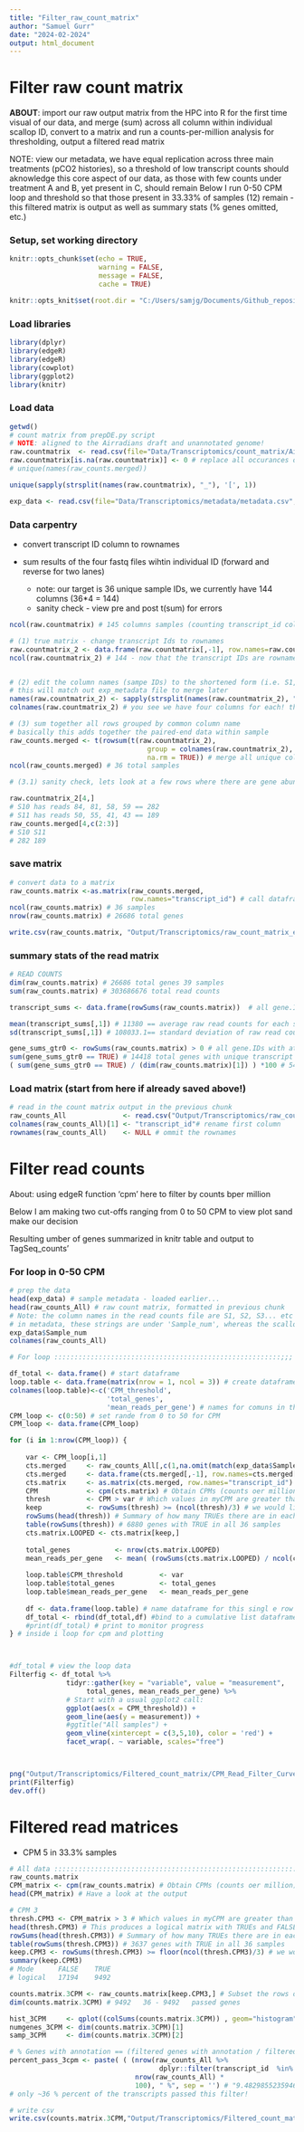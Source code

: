 ```yaml
---
title: "Filter_raw_count_matrix"
author: "Samuel Gurr"
date: "2024-02-2024"
output: html_document
---
```


# Filter raw count matrix

**ABOUT**: import our raw output matrix from the HPC into R for the first time
visual of our data, and merge (sum) across all column within individual scallop ID, 
convert to a matrix and run a counts-per-million analysis for thresholding, output a filtered read matrix

NOTE: view our metadata, we have equal replication across three main treatments (pCO2 histories), so a threshold 
of low transcript counts should aknowledge this core aspect of our data, as those with few counts under treatment A and B, yet present in C, should remain 
Below I run 0-50 CPM loop and threshold so that those present in 33.33% of samples (12) remain -
this filtered matrix is output as well as summary stats (% genes omitted, etc.)

### Setup, set working directory
```r
knitr::opts_chunk$set(echo = TRUE, 
                      warning = FALSE, 
                      message = FALSE, 
                      cache = TRUE)

knitr::opts_knit$set(root.dir = "C:/Users/samjg/Documents/Github_repositories/Airradians_CellularMolecular_OA/RAnalysis") # sets the working directory for the entire R markdown file - no need to reload the wd

```

### Load libraries
```r
library(dplyr)
library(edgeR)
library(edgeR)
library(cowplot)
library(ggplot2)
library(knitr)
```

### Load data
```r
getwd()
# count matrix from prepDE.py script 
# NOTE: aligned to the Airradians draft and unannotated genome!
raw.countmatrix  <- read.csv(file="Data/Transcriptomics/count_matrix/Airradians_transcript_count_matrix.csv", header=T) # read the output count matrix - NOTE: TRIMMED at 30 phred threshold!
raw.countmatrix[is.na(raw.countmatrix)] <- 0 # replace all occurances of NA with 0
# unique(names(raw_counts.merged))

unique(sapply(strsplit(names(raw.countmatrix), "_"), '[', 1))

exp_data <- read.csv(file="Data/Transcriptomics/metadata/metadata.csv", sep=',', header=TRUE)

```
### Data carpentry 

* convert transcript ID column to rownames 

* sum results of the four fastq files wihtin individual ID (forward and reverse for two lanes)

  * note: our target is 36 unique sample IDs, we currently have 144 columns (36*4 = 144) 
  * sanity check - view pre and post t(sum) for errors
  
```r
ncol(raw.countmatrix) # 145 columns samples (counting transcript_id column) - should be 36 per treatment as 78 total samples

# (1) true matrix - change transcript Ids to rownames
raw.countmatrix_2 <- data.frame(raw.countmatrix[,-1], row.names=raw.countmatrix[,1]) # call new dataframe with first column now as row names, now all row values are transcript Ids
ncol(raw.countmatrix_2) # 144 - now that the transcript IDs are rownames 


# (2) edit the column names (sampe IDs) to the shortened form (i.e. S1, S2, etc, etc.)
# this will match out exp_metadata file to merge later
names(raw.countmatrix_2) <- sapply(strsplit(names(raw.countmatrix_2), "_"), '[', 1) # split the column names by "_" delimiter  and call the first field SG##
colnames(raw.countmatrix_2) # you see we have four columns for each! these are the paired-end reads (forward & reverse) for both lanes!

# (3) sum together all rows grouped by common column name
# basically this adds together the paired-end data within sample
raw_counts.merged <- t(rowsum(t(raw.countmatrix_2), 
                                  group = colnames(raw.countmatrix_2), 
                                  na.rm = TRUE)) # merge all unique columns and sum counts 
ncol(raw_counts.merged) # 36 total samples

# (3.1) sanity check, lets look at a few rows where there are gene abundances - determine whether this sum command was successful

raw.countmatrix_2[4,]
# S10 has reads 84, 81, 58, 59 == 282
# S11 has reads 50, 55, 41, 43 == 189
raw_counts.merged[4,c(2:3)]
# S10 S11 
# 282 189
```

### save matrix
```r
# convert data to a matrix
raw_counts.matrix <-as.matrix(raw_counts.merged, 
                              row.names="transcript_id") # call dataframe as matrix
ncol(raw_counts.matrix) # 36 samples
nrow(raw_counts.matrix) # 26686 total genes

write.csv(raw_counts.matrix, "Output/Transcriptomics/raw_count_matrix_editted.csv")

```

### summary stats of the read matrix
```r
# READ COUNTS 
dim(raw_counts.matrix) # 26686 total genes 39 samples
sum(raw_counts.matrix) # 303686676 total read counts 

transcript_sums <- data.frame(rowSums(raw_counts.matrix))  # all gene.IDs and the sum of unique reads

mean(transcript_sums[,1]) # 11380 == average raw read counts for each sample
sd(transcript_sums[,1]) # 108033.1== standard deviation of raw read counts per sample

gene_sums_gtr0 <- rowSums(raw_counts.matrix) > 0 # all gene.IDs with at least one unique read
sum(gene_sums_gtr0 == TRUE) # 14418 total genes with unique transcript reads 
( sum(gene_sums_gtr0 == TRUE) / (dim(raw_counts.matrix)[1]) ) *100 # 54.02833 % of genes have a unique mapped read
```
### Load matrix (start from here if already saved above!)
```r
# read in the count matrix output in the previous chunk
raw_counts_All              <- read.csv("Output/Transcriptomics/raw_count_matrix_editted.csv", header = T, sep = ',')
colnames(raw_counts_All)[1] <- "transcript_id"# rename first column
rownames(raw_counts_All)    <- NULL # ommit the rownames
```


# Filter read counts 
About: using edgeR function 'cpm' here to filter by counts bper million 

Below I am making two cut-offs ranging from 0 to 50 CPM to view plot sand make our decision

Resulting umber of genes summarized in knitr table and output to TagSeq\Analysis\Data\filtered_counts'

### For loop in 0-50 CPM
```r

# prep the data 
head(exp_data) # sample metadata - loaded earlier...
head(raw_counts_All) # raw count matrix, formatted in previous chunk
# Note: the column names in the read counts file are S1, S2, S3... etc - these are seqential IDs assigned when seqenced
# in metadata, these strings are under 'Sample_num', whereas the scallop IDs that correspond with treat are in 'Scallop_ID' - do not mix these up!
exp_data$Sample_num
colnames(raw_counts_All)

# For loop ::::::::::::::::::::::::::::::::::::::::::::::::::::::::;;; #

df_total <- data.frame() # start dataframe 
loop.table <- data.frame(matrix(nrow = 1, ncol = 3)) # create dataframe to save cumunalitively during for loop
colnames(loop.table)<-c('CPM_threshold', 
                        'total_genes', 
                        'mean_reads_per_gene') # names for comuns in the for loop
CPM_loop <- c(0:50) # set rande from 0 to 50 for CPM
CPM_loop <- data.frame(CPM_loop)

for (i in 1:nrow(CPM_loop)) {
    
    var <- CPM_loop[i,1]
    cts.merged     <- raw_counts_All[,c(1,na.omit(match(exp_data$Sample_num, colnames(raw_counts_All))))]
    cts.merged     <- data.frame(cts.merged[,-1], row.names=cts.merged[,1])
    cts.matrix     <- as.matrix(cts.merged, row.names="transcript_id")
    CPM            <- cpm(cts.matrix) # Obtain CPMs (counts oer million) using egdeR
    thresh         <- CPM > var # Which values in myCPM are greater than 3?
    keep           <- rowSums(thresh) >= (ncol(thresh)/3) # we would like to keep genes that have at least 50% TRUES in each row of thresh
    rowSums(head(thresh)) # Summary of how many TRUEs there are in each row
    table(rowSums(thresh)) # 6880 genes with TRUE in all 36 samples 
    cts.matrix.LOOPED <- cts.matrix[keep,]
    
    total_genes           <- nrow(cts.matrix.LOOPED)
    mean_reads_per_gene   <- mean( (rowSums(cts.matrix.LOOPED) / ncol(cts.matrix.LOOPED) ) ) 
    
    loop.table$CPM_threshold         <- var
    loop.table$total_genes           <- total_genes
    loop.table$mean_reads_per_gene   <- mean_reads_per_gene
      
    df <- data.frame(loop.table) # name dataframe for this singl e row
    df_total <- rbind(df_total,df) #bind to a cumulative list dataframe
    #print(df_total) # print to monitor progress
} # inside i loop for cpm and plotting



#df_total # view the loop data
Filterfig <- df_total %>% 
              tidyr::gather(key = "variable", value = "measurement",
                   total_genes, mean_reads_per_gene) %>% 
              # Start with a usual ggplot2 call:
              ggplot(aes(x = CPM_threshold)) +
              geom_line(aes(y = measurement)) +
              #ggtitle("All samples") +
              geom_vline(xintercept = c(3,5,10), color = 'red') +
              facet_wrap(. ~ variable, scales="free")



png("Output/Transcriptomics/Filtered_count_matrix/CPM_Read_Filter_Curve.png", 2000, 1000, pointsize=20)
print(Filterfig)
dev.off()

```


# Filtered read matrices

* CPM 5 in 33.3% samples 

```r

# All data :::::::::::::::::::::::::::::::::::::::::::::::::::::::::::::::::::::::::::::::::::::::::::::
raw_counts.matrix
CPM_matrix <- cpm(raw_counts.matrix) # Obtain CPMs (counts oer million) using egdeR
head(CPM_matrix) # Have a look at the output

# CPM 3 
thresh.CPM3 <- CPM_matrix > 3 # Which values in myCPM are greater than 3?
head(thresh.CPM3) # This produces a logical matrix with TRUEs and FALSES
rowSums(head(thresh.CPM3)) # Summary of how many TRUEs there are in each row
table(rowSums(thresh.CPM3)) # 3637 genes with TRUE in all 36 samples 
keep.CPM3 <- rowSums(thresh.CPM3) >= floor(ncol(thresh.CPM3)/3) # we would like to keep genes that have 33.33% TRUES - we have an odd number - 'floor' round down
summary(keep.CPM3) 
# Mode      FALSE    TRUE 
# logical   17194    9492 

counts.matrix.3CPM <- raw_counts.matrix[keep.CPM3,] # Subset the rows of countdata to keep the more highly expressed genes
dim(counts.matrix.3CPM) # 9492   36 - 9492   passed genes 

hist_3CPM     <- qplot((colSums(counts.matrix.3CPM)) , geom="histogram")
numgenes_3CPM <- dim(counts.matrix.3CPM)[1]
samp_3CPM     <- dim(counts.matrix.3CPM)[2]

# % Genes with annotation == (filtered genes with annotation / filtered genes) * 100 
percent_pass_3cpm <- paste( ( (nrow(raw_counts_All %>% 
                                     dplyr::filter(transcript_id  %in% (rownames(counts.matrix.3CPM))))) / 
                               nrow(raw_counts_All) * 
                               100), " %", sep = '') # "9.48298552359466 %"
# only ~36 % percent of the transcripts passed this filter!

# write csv
write.csv(counts.matrix.3CPM,"Output/Transcriptomics/Filtered_count_matrix/filtered_3cpm33perc.csv") # 'path' called in previous # write .csv section


```